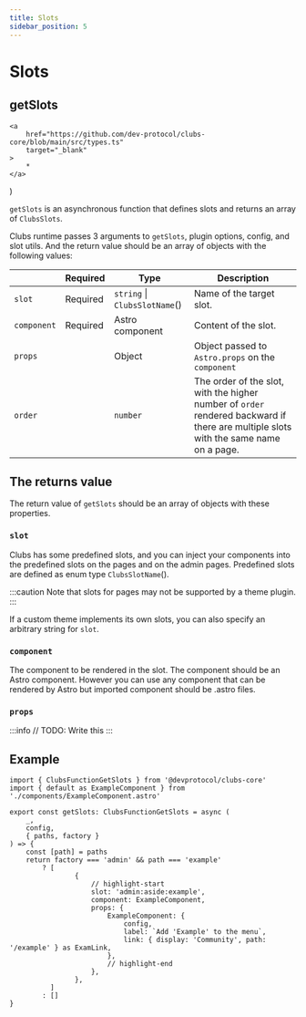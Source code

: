 ```yaml
---
title: Slots
sidebar_position: 5
---
```


# Slots

## getSlots

	<a
		href="https://github.com/dev-protocol/clubs-core/blob/main/src/types.ts"
		target="_blank"
	>
		*
	</a>
)

`getSlots` is an asynchronous function that defines slots and returns an array of `ClubsSlots`.

Clubs runtime passes 3 arguments to `getSlots`, plugin options, config, and slot utils. And the return value should be an array of objects with the following values:

|             | Required | Type                                   | Description                                                                                                                          |
| ----------- | -------- | -------------------------------------- | ------------------------------------------------------------------------------------------------------------------------------------ |
| `slot`      | Required | `string` \| `ClubsSlotName`(<Types />) | Name of the target slot.                                                                                                             |
| `component` | Required | Astro component                        | Content of the slot.                                                                                                                 |
| `props`     |          | Object                                 | Object passed to `Astro.props` on the `component`                                                                                    |
| `order`     |          | `number`                               | The order of the slot, with the higher number of `order` rendered backward if there are multiple slots with the same name on a page. |

## The returns value

The return value of `getSlots` should be an array of objects with these properties.

### `slot`

Clubs has some predefined slots, and you can inject your components into the predefined slots on the pages and on the admin pages. Predefined slots are defined as enum type `ClubsSlotName`(<Types />).

:::caution
Note that slots for pages may not be supported by a theme plugin.
:::

If a custom theme implements its own slots, you can also specify an arbitrary string for `slot`.

### `component`

The component to be rendered in the slot. The component should be an Astro component. However you can use any component that can be rendered by Astro but imported component should be .astro files.

### `props`

:::info
// TODO: Write this
:::

## Example

```tsx title="src/index.ts"
import { ClubsFunctionGetSlots } from '@devprotocol/clubs-core'
import { default as ExampleComponent } from './components/ExampleComponent.astro'

export const getSlots: ClubsFunctionGetSlots = async (
	_,
	config,
	{ paths, factory }
) => {
	const [path] = paths
	return factory === 'admin' && path === 'example'
		? [
				{
					// highlight-start
					slot: 'admin:aside:example',
					component: ExampleComponent,
					props: {
						ExampleComponent: {
							config,
							label: `Add 'Example' to the menu`,
							link: { display: 'Community', path: '/example' } as ExamLink,
						},
						// highlight-end
					},
				},
		  ]
		: []
}
```
